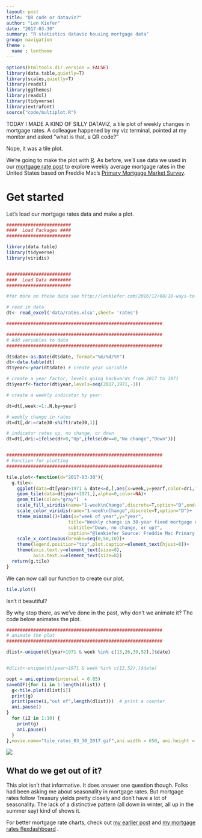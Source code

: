 ```yaml
---
layout: post
title: "QR code or dataviz?"
author: "Len Kiefer"
date: "2017-03-30"
summary: "R statistics dataviz housing mortgage data"
group: navigation
theme :
  name : lentheme
---
```

  
```r
options(htmltools.dir.version = FALSE)
library(data.table,quietly=T)
library(scales,quietly=T)
library(readxl)
library(ggthemes)
library(readxl)
library(tidyverse)
library(extrafont)
source("code/multiplot.R")
```  

TODAY I MADE A KIND OF SILLY DATAVIZ, a tile plot of weekly changes in mortgage rates. A colleague happened by my viz terminal, pointed at my monitor and asked "what is that, a QR code?"

Nope, it was a tile plot. 

We're going to make the  plot with [R](https://www.r-project.org/).  As before, we'll use data we used in our [mortgage rate post]({% post_url 2016-12-08-10-ways-to-visualize-rates %}) to explore weekly average mortgage rates in the United States based on Freddie Mac's [Primary Mortgage Market Survey](http://www.freddiemac.com/pmms/index.html).

# Get started

Let's load our mortgage rates data and make a plot.

```r

########################
####  Load Packages ####
########################

library(data.table)
library(tidyverse)
library(viridis)


########################
####  Load Data ########
########################

#for more on these data see http://lenkiefer.com/2016/12/08/10-ways-to-visualize-rates

# read in data
dt<- read_excel('data/rates.xlsx',sheet= 'rates')

##########################################################

##########################################################
# Add variables to data
##########################################################

dt$date<-as.Date(dt$date, format="%m/%d/%Y")
dt<-data.table(dt) 
dt$year<-year(dt$date) # create year variable

# create a year factor, levels going backwards from 2017 to 1971
dt$yearf<-factor(dt$year,levels=seq(2017,1971,-1))  

# create a weekly indicator by year:

dt=dt[,week:=1:.N,by=year]

# weekly change in rates
dt=dt[,dr:=rate30-shift(rate30,1)]

# indicator rates up, no change, or down
dt=dt[,dri:=ifelse(dr>0,"Up",ifelse(dr==0,"No change","Down"))]


##########################################################
# Function for plotting
##########################################################

tile.plot<-function(d="2017-03-30"){
  g.tile<-  
    ggplot(data=dt[year>1971 & date<=d,],aes(x=week,y=yearf,color=dri,fill=dri))+
    geom_tile(data=dt[year>1971,],alpha=0,color=NA)+
    geom_tile(color="gray")  +
    scale_fill_viridis(name="1-week\nChange",discrete=T,option="D",end=0.85)+
    scale_color_viridis(name="1-week\nChange",discrete=T,option="D")+
    theme_minimal()+labs(x="week of year",y="year",
                       title="Weekly change in 30-year fixed mortgage rates",
                       subtitle="Down, no change, or up?",
                       caption="@lenkiefer Source: Freddie Mac Primary Mortgage Market Survey")+
    scale_x_continuous(breaks=seq(0,50,10))+
    theme(legend.position="top",plot.caption=element_text(hjust=0))+
    theme(axis.text.y=element_text(size=8),
          axis.text.x=element_text(size=8))
  return(g.tile)
}
```

We can now call our function to create our plot.

```r
tile.plot()
```

Isn't it beautiful? 

By why stop there, as we've done in the past, why don't we animate it?  The code below animates the plot.

```r

##########################################################
# animate the plot
##########################################################

dlist<-unique(dt[year>1971 & week %in% c(13,26,39,52),]$date)


#dlist<-unique(dt[year>1971 & week %in% c(13,52),]$date)

oopt = ani.options(interval = 0.05)
saveGIF({for (i in 1:length(dlist)) {
  g<-tile.plot(dlist[i])
  print(g)
  print(paste(i,"out of",length(dlist)))  # print a counter
  ani.pause()
}
  for (i2 in 1:10) {
    print(g)
    ani.pause()
  }
},movie.name="tile_rates_03_30_2017.gif",ani.width = 650, ani.height = 800)
```

<img src="{{ site.url}}/img/charts_mar_30_2017/tile_rates_03_30_2017.gif">


## What do we get out of it?

This plot isn't that informative. It does answer one question though. Folks had been asking me about seasonality in mortgage rates.  But mortgage rates follow Treasury yields pretty closely and don't have a lot of seasonality.  The lack of a distinctive pattern (all down in winter, all up in the summer say) kind of shows it.

For better mortgage rate charts, check out [my earlier post]({% post_url 2016-12-08-10-ways-to-visualize-rates %}) and [my mortgage rates flexdashboard]({% post_url 2017-01-08-mortgage-rate-viewer %}) .


